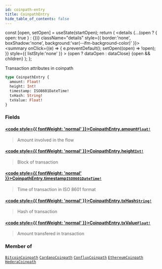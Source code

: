 ```yaml
---
id: coinpath-entry
title: CoinpathEntry
hide_table_of_contents: false
---
```







  const [open, setOpen] = useState(startOpen);
  return (
    <details {...(open ? { open: true } : {})} className="details" style={{ border:'none', boxShadow:'none', background:'var(--ifm-background-color)' }}>
      <summary
        onClick={(e) => {
          e.preventDefault();
          setOpen((open) => !open);
        }}
        style={{ listStyle:'none' }}
      >
      {open ? dataOpen : dataClose}
      </summary>
      {open && children}
    </details>
  );
};








Transaction attributes in coinpath


```graphql
type CoinpathEntry {
  amount: Float!
  height: Int!
  timestamp: ISO8601DateTime!
  txHash: String!
  txValue: Float!
}
```




### Fields

#### [<code style={{ fontWeight: 'normal' }}>CoinpathEntry.<b>amount</b></code>](#)<Bullet />[`Float!`](/docs/graphql-reference/scalars/float) <Badge class="badge badge--secondary" text="non-null"/> <Badge class="badge badge--secondary" text="scalar"/> 
> 
> 
> Amount involved in the flow
> 

#### [<code style={{ fontWeight: 'normal' }}>CoinpathEntry.<b>height</b></code>](#)<Bullet />[`Int!`](/docs/graphql-reference/scalars/int) <Badge class="badge badge--secondary" text="non-null"/> <Badge class="badge badge--secondary" text="scalar"/> 
> 
> 
> Block of transaction
> 

#### [<code style={{ fontWeight: 'normal' }}>CoinpathEntry.<b>timestamp</b></code>](#)<Bullet />[`ISO8601DateTime!`](/docs/graphql-reference/scalars/iso8601-date-time) <Badge class="badge badge--secondary" text="non-null"/> <Badge class="badge badge--secondary" text="scalar"/> 
> 
> 
> Time of transaction in ISO 8601 format
> 

#### [<code style={{ fontWeight: 'normal' }}>CoinpathEntry.<b>txHash</b></code>](#)<Bullet />[`String!`](/docs/graphql-reference/scalars/string) <Badge class="badge badge--secondary" text="non-null"/> <Badge class="badge badge--secondary" text="scalar"/> 
> 
> 
> Hash of transaction
> 

#### [<code style={{ fontWeight: 'normal' }}>CoinpathEntry.<b>txValue</b></code>](#)<Bullet />[`Float!`](/docs/graphql-reference/scalars/float) <Badge class="badge badge--secondary" text="non-null"/> <Badge class="badge badge--secondary" text="scalar"/> 
> 
> 
> Amount transfered in transaction
> 



### Member of

[`BitcoinCoinpath`](/docs/graphql-reference/objects/bitcoin-coinpath)  <Badge class="secondary" text="object"/><Bullet />[`CardanoCoinpath`](/docs/graphql-reference/objects/cardano-coinpath)  <Badge class="secondary" text="object"/><Bullet />[`ConfluxCoinpath`](/docs/graphql-reference/objects/conflux-coinpath)  <Badge class="secondary" text="object"/><Bullet />[`EthereumCoinpath`](/docs/graphql-reference/objects/ethereum-coinpath)  <Badge class="secondary" text="object"/><Bullet />[`HederaCoinpath`](/docs/graphql-reference/objects/hedera-coinpath)  <Badge class="secondary" text="object"/>

